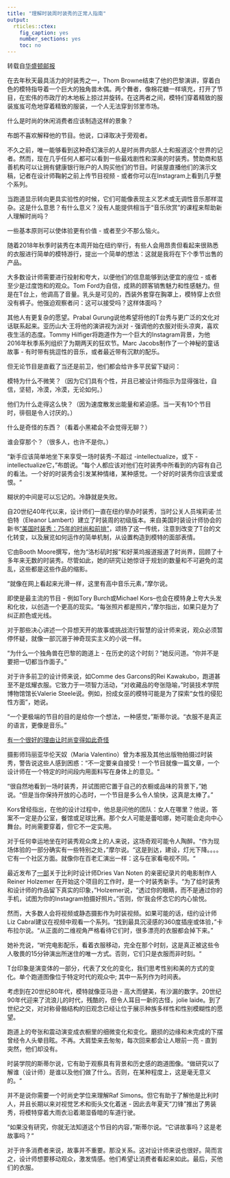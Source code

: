 ```yaml
---
title: "理解时装周时装秀的正常人指南"
output:
  rticles::ctex:
    fig_caption: yes
    number_sections: yes
    toc: no
---
```

转载自[华盛顿邮报](https://www.washingtonpost.com/lifestyle/style/a-normal-persons-guide-to-understanding-a-fashion-week-runway-show/2018/02/06/582e4b94-008c-11e8-8acf-ad2991367d9d_story.html?noredirect=on&utm_term=.51f3bfd0a096)


在去年秋天最具活力的时装秀之一，Thom Browne结束了他的巴黎演讲，穿着白色的模特指导着一个巨大的独角兽木偶。两个舞者，像棉花糖一样填充，打开了节目，在宏伟的市政厅的木地板上掠过并旋转。在这两者之间，模特们穿着精致的服装岌岌可危地穿着精致的服装，一个人无法穿到邻里市场。

什么是时尚的休闲消费者应该制造这样的景象？

布朗不喜欢解释他的节目。他说，口译取决于旁观者。

不久之前，唯一能够看到这种奇幻演示的人是时尚界内部人士和报道这个世界的记者。然而，现在几乎任何人都可以看到一些最戏剧性和深奥的时装秀。赞助商和慈善机构可以让拥有健康银行账户的人购买他们的节目。时装屋直播他们的演示文稿，记者在设计师鞠躬之前上传节目视频 - 或者你可以在Instagram上看到几乎整个系列。

当跑道显示转向更具实验性的时候，它们可能像表现主义艺术或无调性音乐那样混杂。这是什么意思？有什么意义？没有人能提供相当于“音乐欣赏”的课程来帮助新人理解时尚吗？

一些基本原则可以使体验更有价值 - 或者至少不那么恼火。

随着2018年秋季时装秀在本周开始在纽约举行，有些人会用昂贵但看起来很熟悉的衣服进行简单的模特游行，提出一个简单的想法：这就是我将在下个季节出售的产品。

大多数设计师需要进行投射和夸大，以便他们的信息能够到达便宜的座位 - 或者至少是过度饱和的观众。Tom Ford为自信，成熟的顾客销售魅力和性感魅力。但是在T台上，他调高了音量。乳头是可见的，西装外套穿在胸罩上，模特穿上衣但没有裤子。他强迫观察者问：这可以接受吗？这样体面吗？

其他人有更复杂的愿望。Prabal Gurung说他希望将他的T台秀与更广泛的文化对话联系起来。亚历山大·王将他的演讲视为派对 - 强调他的衣服对街头凉爽，喜欢夜生活的态度。Tommy Hilfiger将跑道作为一个巨大的Instagram背景，为他2016年秋季系列组织了为期两天的狂欢节。Marc Jacobs制作了一个神秘的童话故事 - 有时带有挑逗性的音乐，或者最近带有沉默的配乐。

但无论节目是直截了当还是前卫，他们都会给许多平民留下疑问：

模特为什么不微笑？（因为它们具有个性，并且已被设计师指示为显得强壮，自信，坚韧，冷漠，冷漠，无论如何。）

他们为什么走得这么快？（因为速度散发出能量和紧迫感。当一天有10个节目时，徘徊是令人讨厌的。）

什么是奇怪的东西？（看着小黑裙会不会觉得无聊？）

谁会穿那个？（很多人，也许不是你。）

“新手应该简单地坐下来享受一场时装秀-不超过 -intellectualize，或下 -intellectualize它，”布朗说。“每个人都应该对他们在时装秀中所看到的内容有自己的看法。一个好的时装秀会引发某种情绪，某种感觉。一个好的时装秀你应该爱或恨。“

糊状的中间是可以忘记的。冷静就是失败。

自20世纪40年代以来，设计师们一直在纽约举办时装秀，当时公关人员埃莉诺·兰伯特（Eleanor Lambert）建立了时装周的初级版本。来自美国时装设计师协会的新书[“美国时装秀：75年的时尚和前排”](https://www.amazon.com/gp/product/B077SYZ5GQ?ie=UTF8&tag=thewaspos09-20&camp=1789&linkCode=xm2&creativeASIN=B077SYZ5GQ)，颂扬了这一传统，注意到改变了T台的文化转变，以及展览如何运作的简单机制，从设置构造到模特的面部表情。

它由Booth Moore撰写，他为“洛杉矶时报”和好莱坞报道报道了时尚界，回顾了十多年来无数的时装秀。尽管如此，她的研究让她惊讶于规划的数量和不可避免的混乱，这些都是这些作品的缩影。

“就像在网上看起来光滑一样，这里有高中音乐元素，”摩尔说。

即使是最主流的节目 - 例如Tory Burch或Michael Kors--也会在模特身上夸大头发和化妆，以创造一个更高的现实。“每张照片都是照片，”摩尔指出，如果只是为了纠正颜色或光线。

对于那些决心讲述一个异想天开的故事或挑战流行智慧的设计师来说，观众必须暂停怀疑，就像一部沉溺于神奇现实主义的小说一样。

“为什么一个独角兽在巴黎的跑道上 - 在历史的这个时刻？”她反问道。“你并不是要把一切都当作面子。”

对于许多前卫的设计师来说，如Comme des Garcons的Rei Kawakubo，跑道甚至不是炫耀衣服。它致力于一项智力活动，“对收藏品的夸张隐喻，”时装技术学院博物馆馆长Valerie Steele说。例如，扮成女巫的模特可能是为了探索“女性的侵犯性方面”，她说。

“一个更极端的节目的目的是给你一个想法，一种感觉，”斯蒂尔说。“衣服不是真正的语言，更像是音乐。”

[有一个很好的理由让时尚变得如此奇怪](https://www.washingtonpost.com/news/arts-and-entertainment/wp/2016/03/07/theres-a-very-good-reason-for-fashion-to-be-this-weird/?utm_term=.e0dbc5cf5d5f)

摄影师玛丽亚华伦天奴（Maria Valentino）曾为本报及其他出版物拍摄过时装秀，警告说这些人感到困惑：“不一定要亲自接受！一个节目就像一篇文章，一个设计师在一个特定的时间段内用面料写在身体上的意见。“

“很自然地看到一场时装秀，并试图把它置于自己的衣橱或品味的背景下，”她说。“但是当你保持开放的心态时，一个节目是多么令人愉快，这真是太棒了。”

Kors曾经指出，在他的设计过程中，他总是问他的团队：女人在哪里？他说，答案不一定是办公室，餐馆或足球比赛。那个女人可能是蕾哈娜，她可能会走向中心舞台。时尚需要穿着，但它不一定实用。

对于任何幸运地坐在时装秀观众席上的人来说，这场奇观可能令人陶醉。“作为现场体验的一部分确实有一些特别之处，”摩尔说。“这是到达，建设，灯光下降。。。。它有一个社区方面。就像你在百老汇演出一样：这与在家看电视不同。“

最近发布了[一部](https://www.amazon.com/gp/product/B077T1RS4F?ie=UTF8&tag=thewaspos09-20&camp=1789&linkCode=xm2&creativeASIN=B077T1RS4F)关于比利时设计师Dries Van Noten 的亲密纪录片的电影制作人Reiner Holzemer 在开始这个项目的工作时，是一个时装秀新手。“为了给时装秀和设计师的作品留下真实的印象，”Holzemer说，“透过你的眼睛，而不是通过你的手机，试图为你的Instagram拍摄好照片。”否则，你'我会怀念它的内心愉悦。

然而，大多数人会将视频或静态摄影作为时装视频。如果可能的话，纽约设计师Liz Cabral建议在视频中观看一个系列。“找到最具沉浸感的360度插座或体验，”卡布拉尔说。“从正面的二维视角严格看待它们时，很多漂亮的衣服都会掉下来。”

她补充说，“听完电影配乐，看着衣服移动，完全在那个时刻，这是真正被这些令人敬畏的15分钟演出所迷住的唯一方式。否则，它们只是衣服而非时刻。“

T台印象是演变体的一部分，代表了文化的变化，我们思考性别和美的方式的变化。单个跑道图像位于特定时代的观众中; 其中一系列作为时间表。

考虑到在20世纪80年代，模特就像亚马逊 - 高大而健美，有沙漏的数字。20世纪90年代迎来了流浪儿的时代，残酷的，但令人耳目一新的古怪，jolie laide。到了世纪之交，对对称骨骼结构的旧观念已经让位于展示种族多样性和性别模糊性的愿望。

跑道上的夸张和震动演变成衣橱里的细微变化和变化。磨损的边缘和未完成的下摆曾经令人头晕目眩。不再。大肩垫来去匆匆，每次回来都会让人眼前一亮 - 直到突然，他们却没有。

时装学院的斯蒂尔说，它有助于观察具有背景和历史感的跑道图像。“做研究以了解谁（设计师）是谁以及他们做了什么。否则，在某种程度上，这是毫无意义的。“

并不是说你需要一个时尚史学位来理解Raf Simons。但它有助于了解他是比利时人，并且长期以来对视觉艺术和街头文化着迷 - 因此去年夏天“刀锋”推出了男装秀，将模特穿着大雨衣沿着潮湿昏暗的车道行驶。

“如果没有研究，你就无法知道这个节目的内容，”斯蒂尔说。“它讲故事吗？这是老故事吗？“

对于许多消费者来说，故事并不重要。那没关系。这对设计师来说也很好。简而言之，设计师想要移动观众，激发情感。他们希望让消费者看起来如此。最后，买他们的衣服。







